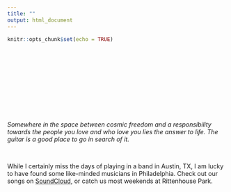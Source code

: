 ```yaml
---
title: ""
output: html_document
---
```


```r
knitr::opts_chunk$set(echo = TRUE)
```

<style type="text/css">
.title {
  display: none;
}

#getting-started img {
  margin-right: 1px;
}

</style>

<div class="row" style="padding-top: 90px;">
<div class="col-sm-6">


</br>

<p>&nbsp;</p>

<i >Somewhere in the space between cosmic freedom and a responsibility towards the people you love and who love you lies the answer to life. The guitar is a good place to go in search of it. </i>
<p>&nbsp;</p>


While I certainly miss the days of playing in a band in Austin, TX, I am lucky to have found some like-minded musicians in Philadelphia. Check out our songs on <a href = "https://soundcloud.com/user-77041470" target = "_blank"> SoundCloud</a>, or catch us most weekends at Rittenhouse Park.

